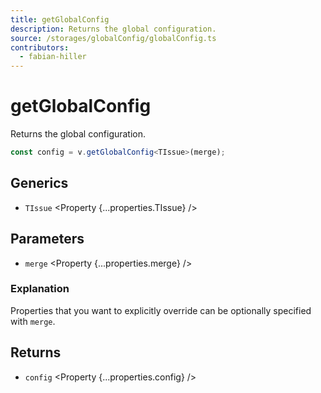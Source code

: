 ```yaml
---
title: getGlobalConfig
description: Returns the global configuration.
source: /storages/globalConfig/globalConfig.ts
contributors:
  - fabian-hiller
---
```



# getGlobalConfig

Returns the global configuration.

```ts
const config = v.getGlobalConfig<TIssue>(merge);
```

## Generics

- `TIssue` <Property {...properties.TIssue} />

## Parameters

- `merge` <Property {...properties.merge} />

### Explanation

Properties that you want to explicitly override can be optionally specified with `merge`.

## Returns

- `config` <Property {...properties.config} />

